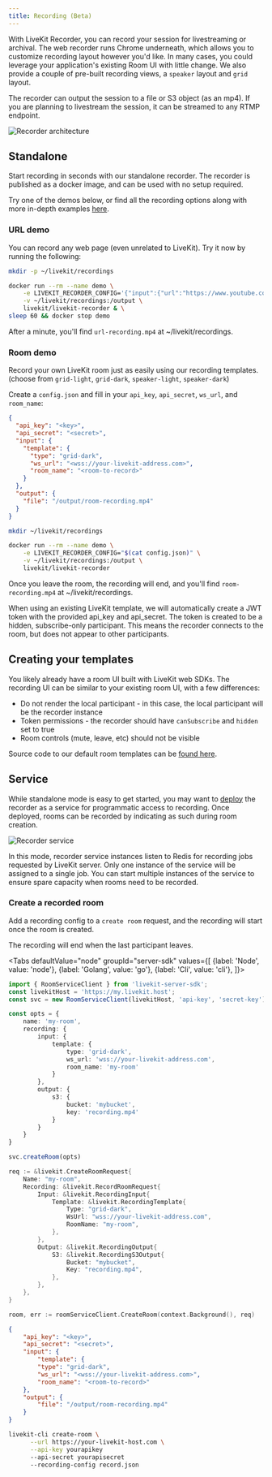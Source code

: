 ```yaml
---
title: Recording (Beta)
---
```


With LiveKit Recorder, you can record your session for livestreaming or archival. The web recorder runs Chrome underneath, which allows you to customize recording layout however you'd like. In many cases, you could leverage your application's existing Room UI with little change. We also provide a couple of pre-built recording views, a `speaker` layout and `grid` layout.

The recorder can output the session to a file or S3 object (as an mp4). If you are planning to livestream the session, it can be streamed to any RTMP endpoint.

![Recorder architecture](/img/recorder/recorder-architecture.svg)

## Standalone

Start recording in seconds with our standalone recorder. The recorder is published as a docker image, and can be used with no setup required.

Try one of the demos below, or find all the recording options along with more in-depth examples [here](https://github.com/livekit/livekit-recorder/tree/main/recorder).


### URL demo

You can record any web page (even unrelated to LiveKit). Try it now by running the following:

```bash
mkdir -p ~/livekit/recordings

docker run --rm --name demo \
    -e LIVEKIT_RECORDER_CONFIG='{"input":{"url":"https://www.youtube.com/v/dQw4w9WgXcQ"},"output":{"file":"/output/url-recording.mp4"}}' \
    -v ~/livekit/recordings:/output \
    livekit/livekit-recorder & \
sleep 60 && docker stop demo
```

After a minute, you'll find `url-recording.mp4` at ~/livekit/recordings.

### Room demo

Record your own LiveKit room just as easily using our recording templates. (choose from `grid-light`, `grid-dark`, `speaker-light`, `speaker-dark`)

Create a `config.json` and fill in your `api_key`, `api_secret`, `ws_url`, and `room_name`:

```json title="config.json"
{
  "api_key": "<key>",
  "api_secret": "<secret>",
  "input": {
    "template": {
      "type": "grid-dark",
      "ws_url": "<wss://your-livekit-address.com>",
      "room_name": "<room-to-record>"
    }
  },
  "output": {
    "file": "/output/room-recording.mp4"
  }
}
```

```bash
mkdir ~/livekit/recordings

docker run --rm --name demo \
    -e LIVEKIT_RECORDER_CONFIG="$(cat config.json)" \
    -v ~/livekit/recordings:/output \
    livekit/livekit-recorder
```

Once you leave the room, the recording will end, and you'll find `room-recording.mp4` at ~/livekit/recordings.

When using an existing LiveKit template, we will automatically create a JWT token with the provided api_key and api_secret. The token is created to be a hidden, subscribe-only participant. This means the recorder connects to the room, but does not appear to other participants.

## Creating your templates

You likely already have a room UI built with LiveKit web SDKs. The recording UI can be similar to your existing room UI, with a few differences:

- Do not render the local participant - in this case, the local participant will be the recorder instance
- Token permissions - the recorder should have `canSubscribe` and `hidden` set to true
- Room controls (mute, leave, etc) should not be visible

Source code to our default room templates can be [found here](https://github.com/livekit/livekit-recorder/tree/main/web).

## Service

While standalone mode is easy to get started, you may want to [deploy](../deploy/recorder) the recorder as a service for programmatic access to recording. Once deployed, rooms can be recorded by indicating as such during room creation.

![Recorder service](/img/recorder/recorder-service.svg)

In this mode, recorder service instances listen to Redis for recording jobs requested by LiveKit server. Only one instance of the service will be assigned to a single job. You can start multiple instances of the service to ensure spare capacity when rooms need to be recorded.

### Create a recorded room

Add a recording config to a `create room` request, and the recording will start once the room is created.

The recording will end when the last participant leaves.

<Tabs
  defaultValue="node"
  groupId="server-sdk"
  values={[
    {label: 'Node', value: 'node'},
    {label: 'Golang', value: 'go'},
    {label: 'Cli', value: 'cli'},
  ]}>
  <TabItem value="node">

```typescript title="TypeScript"
import { RoomServiceClient } from 'livekit-server-sdk';
const livekitHost = 'https://my.livekit.host';
const svc = new RoomServiceClient(livekitHost, 'api-key', 'secret-key');

const opts = {
    name: 'my-room',
    recording: {
        input: {
            template: {
                type: 'grid-dark',
                ws_url: 'wss://your-livekit-address.com',
                room_name: 'my-room'
            }
        },
        output: {
            s3: {
                bucket: 'mybucket',
                key: 'recording.mp4'
            }
        }
    }
}

svc.createRoom(opts)
```

  </TabItem>

  <TabItem value="go">

```go title="Go"
req := &livekit.CreateRoomRequest{
    Name: "my-room",
    Recording: &livekit.RecordRoomRequest{
        Input: &livekit.RecordingInput{
            Template: &livekit.RecordingTemplate{
                Type: "grid-dark",
                WsUrl: "wss://your-livekit-address.com",
                RoomName: "my-room",
            },
        },
        Output: &livekit.RecordingOutput{
            S3: &livekit.RecordingS3Output{
                Bucket: "mybucket",
                Key: "recording.mp4",
            },
        },
    },
}

room, err := roomServiceClient.CreateRoom(context.Background(), req)
```

  </TabItem>

  <TabItem value="cli">

```json title="record.json"
{
    "api_key": "<key>",
    "api_secret": "<secret>",
    "input": {
        "template": {
        "type": "grid-dark",
        "ws_url": "<wss://your-livekit-address.com>",
        "room_name": "<room-to-record>"
    },
    "output": {
        "file": "/output/room-recording.mp4"
    }
}
```

```bash
livekit-cli create-room \
      --url https://your-livekit-host.com \
      --api-key yourapikey
      --api-secret yourapisecret
      --recording-config record.json
```

  </TabItem>

</Tabs>
